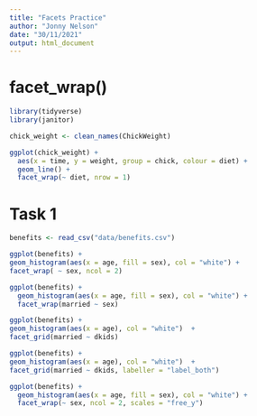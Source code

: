 ```yaml
---
title: "Facets Practice"
author: "Jonny Nelson"
date: "30/11/2021"
output: html_document
---
```


# facet_wrap()

```r
library(tidyverse)
library(janitor)

chick_weight <- clean_names(ChickWeight)

ggplot(chick_weight) + 
  aes(x = time, y = weight, group = chick, colour = diet) +
  geom_line() +
  facet_wrap(~ diet, nrow = 1)
```

# Task 1 

```r
benefits <- read_csv("data/benefits.csv")
```

```r
ggplot(benefits) + 
geom_histogram(aes(x = age, fill = sex), col = "white") + 
facet_wrap( ~ sex, ncol = 2)
```

```r
ggplot(benefits) + 
  geom_histogram(aes(x = age, fill = sex), col = "white") + 
  facet_wrap(married ~ sex)
```

```r
ggplot(benefits) + 
geom_histogram(aes(x = age), col = "white")  +
facet_grid(married ~ dkids)
```

```r
ggplot(benefits) + 
geom_histogram(aes(x = age), col = "white")  +
facet_grid(married ~ dkids, labeller = "label_both")
```

```r
ggplot(benefits) + 
  geom_histogram(aes(x = age, fill = sex), col = "white") + 
  facet_wrap(~ sex, ncol = 2, scales = "free_y")
```

